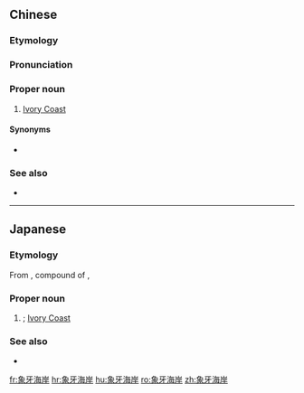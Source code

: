 ==Chinese==
{{zh-forms|ivory|type=22}}
{{wikipedia|lang=yue}}

===Etymology===
{{calque|zh|fr|Côte d'Ivoire}}

===Pronunciation===
{{zh-pron
|m=Xiàngyá Hǎi'àn
|c=zoeng6 ngaa4 hoi2 ngon6
|cat=pn
}}

===Proper noun===
{{zh-propn}}

# {{lb|zh|dated|still used in|_|Taiwan}} [[Ivory Coast]]

====Synonyms====
* {{qualifier|Mainland China}} {{zh-l|科特迪瓦}}

===See also===
* {{zh-l|象牙海岸共和國}}

{{zh-cat|Ivory Coast|Countries of Africa}}

----

==Japanese==
{{ja-kanjitab|ぞう|げ|かい|がん|yomi=o}}

===Etymology===
From {{der|ja|zh|象牙海岸|sort=そうげかいがん'}}, compound of {{compound|ja|象牙|海岸|tr1=zōge|t1=[[elephant]] [[tusk]]|tr2=kaigan|t2=[[coast]]|sort=そうげかいがん'}}, {{calque|ja|fr|Côte d'Ivoire|nocap=y|sort=そうげかいがん'}}

===Proper noun===
{{ja-pos|proper|ぞうげ かいがん}}

# {{lb|ja|obsolete|sort=そうげかいがん'}} {{synonym of|lang=ja|コートジボワール||[[Côte d'Ivoire]]}}; [[Ivory Coast]]

===See also===
* {{ja-r|象%牙%海%岸%共%和%国|^ぞう%げ% ^かい%がん% ^きょう%わ%こく}}

{{C|ja|Ivory Coast|Countries of Africa|sort=そうげかいがん'}}

[[fr:象牙海岸]]
[[hr:象牙海岸]]
[[hu:象牙海岸]]
[[ro:象牙海岸]]
[[zh:象牙海岸]]